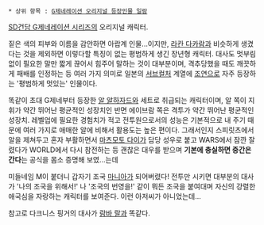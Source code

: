  * 상위 항목 : [[G제네레이션 오리지널 등장인물 일람]]

[[SD건담 G제네레이션 시리즈]]의 오리지널 캐릭터.

짙은 색의 피부와 이름을 감안하면 아랍계 인물...이지만, [[라칸 다카람]]과 비슷하게 생겼다는 것을 제외하면 이렇다할 특징이 없는 평범하게 생긴 장년형 캐릭터. 대사도 멋부림 없이 필요한 말만 짧게 끊어서 힘주어 말하는 것이 대부분이며, 격추당했을 때도 깨끗하게 패배를 인정하는 등 여러 가지 의미로 일본의 [[서브컬처]] 계열에 [[조연]]으로 자주 등장하는 '평범하게 멋있는' 인물이다.

똑같이 초대 G제네부터 등장한 [[알 알하자드]]와 세트로 취급되는 캐릭터이며, 알 쪽이 지휘가 약간 뛰어난 평균적인 성장치인 반면 에이브람 쪽은 격투가 약간 뛰어난 평균적인 성장치. 레벨업에 필요한 경험치가 적고 전투원으로서의 성능은 기본적으로 내 주기 때문에 여러 가지로 애매한 알에 비해서 활용도는 높은 편이다. 그래서인지 스피릿츠에서 알을 제쳐두고 혼자 부활하면서 [[마츠모토 다이]]가 담당 성우로 붙고 WARS에서 잠깐 잘렸다가 WORLD에서 다시 참전하는 등 괜찮은 대우를 받으며 '''기본에 충실하면 중간은 간다'''는 공식을 몸소 증명해 보였...는데

미들네임 M이 붙더니 갑자기 조국 [[마니아]]가 되어버렸다!
전투만 시키면 대부분의 대사가 '나의 조국을 위해서!' 나 '조국의 번영을!' 같이 뭐든 조국을 붙여대며 자신의 강렬한 애국심을 자랑하는 캐릭터를 보여준다. 이런 아저씨가 아니었는데... 

참고로 다크니스 핑거의 대사가 [[람바 랄]]과 똑같다.
